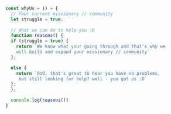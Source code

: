 ```jsx
const whyUs = () = {
  // Your current missionary // community
  let struggle = true; 
  
  // What we can do to help you :D
  function reasons() {
  if (struggle = true) {
    return `We know what your going through and that's why we 
    will build and expand your missionary // community`
  };

  else {
    return `OoO, that's great to hear you have no problems,
     but still looking for help? well - you got us :D`
  };
  };

  console.log(reasons())
}
```
